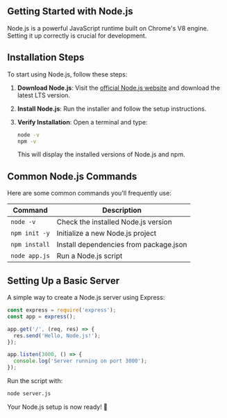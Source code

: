
## Getting Started with Node.js

Node.js is a powerful JavaScript runtime built on Chrome's V8 engine. Setting it up correctly is crucial for development.



## Installation Steps

To start using Node.js, follow these steps:

1. **Download Node.js**: Visit the [official Node.js website](https://nodejs.org/) and download the latest LTS version.
2. **Install Node.js**: Run the installer and follow the setup instructions.
3. **Verify Installation**: Open a terminal and type:

   ```bash
   node -v
   npm -v
   ```
   
   This will display the installed versions of Node.js and npm.

## Common Node.js Commands

Here are some common commands you'll frequently use:

| Command             | Description                                     |
|--------------------|-------------------------------------------------|
| `node -v`         | Check the installed Node.js version             |
| `npm init -y`     | Initialize a new Node.js project                |
| `npm install`     | Install dependencies from package.json          |
| `node app.js`     | Run a Node.js script                            |

## Setting Up a Basic Server

A simple way to create a Node.js server using Express:

```javascript
const express = require('express');
const app = express();

app.get('/', (req, res) => {
  res.send('Hello, Node.js!');
});

app.listen(3000, () => {
  console.log('Server running on port 3000');
});
```

Run the script with:
```bash
node server.js
```

Your Node.js setup is now ready! 🚀
